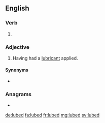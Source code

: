 ==English==

===Verb===
{{head|en|verb form}}

# {{en-past of|lube}}

===Adjective===
{{en-adj}}

# {{lb|en|informal}} Having had a [[lubricant]] applied.

====Synonyms====
* {{l|en|lubed up}}

===Anagrams===
* {{l|en|blued}}

[[de:lubed]]
[[fa:lubed]]
[[fr:lubed]]
[[mg:lubed]]
[[sv:lubed]]